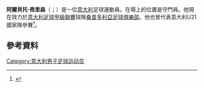 '''阿爾貝托·弗里森'''（{{lang-it|Alberto Frison}}；{{bd|1988年|1月22日}}）是一位[[意大利|意大利]]足球運動員。在場上的位置是守門員。他現在效力於[[意大利足球甲級聯賽|意大利足球甲級聯賽]]球隊[[桑普多利亞足球俱樂部|桑普多利亞足球俱樂部]]。他也曾代表意大利U21國家隊參賽<ref>{{cite news|url=http://www.figc.it/it/204/26012/2010/10/News.shtml|title=Play-off: con la Bielorussia tornano De Silvestri, Poli, Santon e Macheda|date=1 October 2010|accessdate=2 October 2010|work=FIGC|language=it|archiveurl=https://web.archive.org/web/20101006225325/http://www.figc.it/it/204/26012/2010/10/News.shtml|archivedate=2010-10-06|deadurl=yes}}</ref>。
==參考資料==
{{Reflist}}

{{DEFAULTSORT: Frison, Alberto}}
[[Category:意大利男子足球运动员|Category:意大利男子足球运动员]]